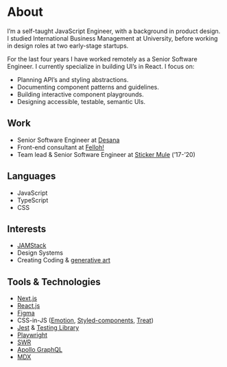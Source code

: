 
<Meta
  description="Self-taught JavaScript Engineer with a background in product design."
  title="About"
/>

# About

I’m a self-taught JavaScript Engineer, with a background in product design. I
studied International Business Management at University, before working in
design roles at two early-stage startups.

For the last four years I have worked remotely as a Senior Software Engineer. I
currently specialize in building UI’s in React. I focus on:

- Planning API’s and styling abstractions.
- Documenting component patterns and guidelines.
- Building interactive component playgrounds.
- Designing accessible, testable, semantic UIs.

## Work

- Senior Software Engineer at [Desana](https://desana.io/)
- Front-end consultant at [Felloh!](https://www.felloh.org/)
- Team lead &amp; Senior Software Engineer at
  [Sticker Mule](https://www.stickermule.com/) (’17-’20)

## Languages

- JavaScript
- TypeScript
- CSS

## Interests

- [JAMStack](https://jamstack.wtf/)
- Design Systems
- Creating Coding &amp; [generative art](/sketches)

## Tools &amp; Technologies

- [Next.js](https://nextjs.org/)
- [React.js](https://reactjs.org/)
- [Figma](https://www.figma.com/)
- CSS-in-JS ([Emotion](https://emotion.sh/docs/introduction),
  [Styled-components](https://styled-components.com/),
  [Treat](https://seek-oss.github.io/treat/))
- [Jest](https://jestjs.io/) &amp;
  [Testing Library](https://testing-library.com/)
- [Playwright](https://playwright.dev/)
- [SWR](https://swr.vercel.app/)
- [Apollo GraphQL](https://www.apollographql.com/)
- [MDX](https://mdxjs.com/)
